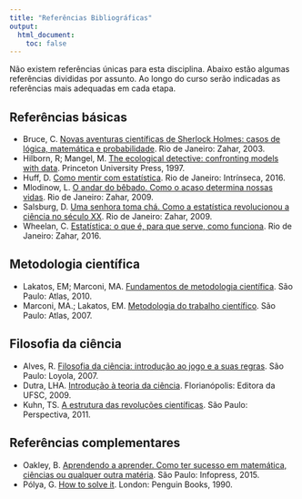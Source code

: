 ```yaml
---
title: "Referências Bibliográficas"
output:
  html_document:
    toc: false
---
```


Não existem referências únicas para esta disciplina. Abaixo estão
algumas referências divididas por assunto. Ao longo do curso serão
indicadas as referências mais adequadas em cada etapa.

## Referências básicas

- Bruce, C.
  [Novas aventuras científicas de Sherlock Holmes: casos de lógica, matemática e probabilidade](http://www.zahar.com.br/livro/novas-aventuras-cientificas-de-sherlock-holmes).
  Rio de Janeiro: Zahar, 2003.
- Hilborn, R; Mangel, M.
  [The ecological detective: confronting models with data](http://press.princeton.edu/titles/5987.html).
  Princeton University Press, 1997.
- Huff, D.
  [Como mentir com estatística](http://www.intrinseca.com.br/livro/624/).
  Rio de Janeiro: Intrínseca, 2016.
- Mlodinow, L.
  [O andar do bêbado. Como o acaso determina nossas vidas](http://zahar.com.br/livro/o-andar-do-b%C3%AAbado).
  Rio de Janeiro: Zahar, 2009.
- Salsburg, D.
  [Uma senhora toma chá. Como a estatística revolucionou a ciência no século XX](http://www.zahar.com.br/livro/uma-senhora-toma-cha).
  Rio de Janeiro: Zahar, 2009.
- Wheelan, C.
  [Estatística: o que é, para que serve, como funciona](http://www.zahar.com.br/livro/estatistica).
  Rio de Janeiro: Zahar, 2016.

## Metodologia científica

- Lakatos, EM; Marconi, MA.
[Fundamentos de metodologia científica](http://www.grupogen.com.br/fundamentos-metodologia-cientifica).
São Paulo: Atlas, 2010.
- Marconi, MA.; Lakatos, EM.
  [Metodologia do trabalho científico](http://www.grupogen.com.br/metodologia-trabalho-cientifico). São Paulo: Atlas, 2007.

## Filosofia da ciência

- Alves, R.
  [Filosofia da ciência: introdução ao jogo e a suas regras](http://www.loyola.com.br/produtos_descricao.asp?lang=pt_br&codigo_produto=4163).
  São Paulo: Loyola, 2007.
- Dutra, LHA.
  [Introdução à teoria da ciência](http://www.egov.ufsc.br/portal/conteudo/introdu%C3%A7%C3%A3o-%C3%A0-teoria-da-ci%C3%AAncia).
  Florianópolis: Editora da UFSC, 2009.
- Kuhn, TS.
  [A estrutura das revoluções científicas](http://www.editoraperspectiva.com.br/index.php?apg=cat&npr=333).
  São Paulo: Perspectiva, 2011.

## Referências complementares

- Oakley, B.
  [Aprendendo a aprender. Como ter sucesso em matemática, ciências ou qualquer outra matéria](http://www.infopress.com.br).
  São Paulo: Infopress, 2015.
- Pólya, G.
  [How to solve it](https://www.penguin.co.uk/books/12619/how-to-solve-it).
  London: Penguin Books, 1990.
